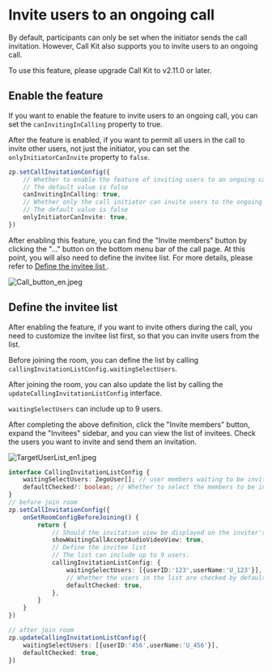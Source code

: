 # Invite users to an ongoing call

By default, participants can only be set when the initiator sends the call invitation. However, Call Kit also supports you to invite users to an ongoing call.

<Note title="Note">
To use this feature, please upgrade Call Kit to v2.11.0 or later.
</Note>

## Enable the feature

If you want to enable the feature to invite users to an ongoing call, you can set the `canInvitingInCalling` property to true.

After the feature is enabled, if you want to permit all users in the call to invite other users, not just the initiator, you can set the `onlyInitiatorCanInvite` property to `false`.

```typescript {2-7}
zp.setCallInvitationConfig({
    // Whether to enable the feature of inviting users to an ongoing call. 
    // The default value is false
    canInvitingInCalling: true,
    // Whether only the call initiator can invite users to the ongoing call.
    // The default value is false
    onlyInitiatorCanInvite: true,
})
```

After enabling this feature, you can find the "Invite members" button by clicking the "..." button on the bottom menu bar of the call page. At this point, you will also need to define the invitee list. For more details, please refer to [Define the invitee list
](./07-Invite%20users%20to%20an%20ongoing%20call.mdx#define-the-invitee-list).

<Frame width="auto" height="auto">
  <img src="https://media-resource.spreading.io/docuo/workspace564/27e54a759d23575969552654cb45bf89/a9c8c560d6.jpeg" alt="Call_button_en.jpeg" />
</Frame>

## Define the invitee list

After enabling the feature, if you want to invite others during the call, you need to customize the invitee list first, so that you can invite users from the list.

Before joining the room, you can define the list by calling `callingInvitationListConfig.waitingSelectUsers`.

After joining the room, you can also update the list by calling the `updateCallingInvitationListConfig` interface.

<Note title="Note">`waitingSelectUsers` can include up to 9 users.</Note>

After completing the above definition, click the "Invite members" button, expand the "Invitees" sidebar, and you can view the list of invitees. Check the users you want to invite and send them an invitation.

<Frame width="auto" height="auto">
  <img src="https://media-resource.spreading.io/docuo/workspace564/27e54a759d23575969552654cb45bf89/ce2a263595.jpeg" alt="TargetUserList_en1.jpeg"/>
</Frame>


```typescript {1-4,11-16,22-25}
interface CallingInvitationListConfig {
    waitingSelectUsers: ZegoUser[]; // user members waiting to be invited
    defaultChecked?: boolean; // Whether to select the members to be invited by default. The default value is true
}
// before join room
zp.setCallInvitationConfig({
    onSetRoomConfigBeforeJoining() {
        return {
            // Should the invitation view be displayed on the inviter's interface? This view allows the user to cancel the invitation.
            showWaitingCallAcceptAudioVideoView: true,
            // Define the invitee list
            // The list can include up to 9 users.
            callingInvitationListConfig: {
                waitingSelectUsers: [{userID:'123',userName:'U_123'}],
                // Whether the users in the list are checked by default
                defaultChecked: true,
            },
        }
    }
})

// after join room
zp.updateCallingInvitationListConfig({
    waitingSelectUsers: [{userID:'456',userName:'U_456'}],
    defaultChecked: true,
})
```